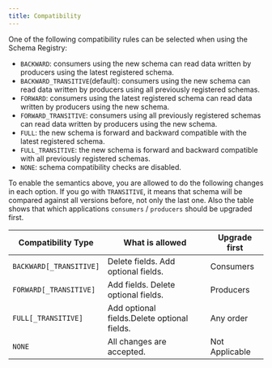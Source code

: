 ```yaml
---
title: Compatibility
---
```


One of the following compatibility rules can be selected when using the Schema Registry:

- `BACKWARD`: consumers using the new schema can read data written by producers using the latest registered schema.
- `BACKWARD_TRANSITIVE`(default): consumers using the new schema can read data written by producers using all previously registered schemas.
- `FORWARD`: consumers using the latest registered schema can read data written by producers using the new schema.
- `FORWARD_TRANSITIVE`: consumers using all previously registered schemas can read data written by producers using the new schema.
- `FULL`: the new schema is forward and backward compatible with the latest registered schema.
- `FULL_TRANSITIVE`: the new schema is forward and backward compatible with all previously registered schemas.
- `NONE`: schema compatibility checks are disabled.

To enable the semantics above, you are allowed to do the following changes in each option.
If you go with `TRANSITIVE`, it means that schema will be compared against all versions before, 
not only the last one. 
Also the table shows that which applications `consumers` / `producers` should be upgraded first.

| Compatibility Type     | What is allowed                            | Upgrade first |
|------------------------|--------------------------------------------|---------------|
| `BACKWARD[_TRANSITIVE]`| Delete fields. Add optional fields.        | Consumers     |
| `FORWARD[_TRANSITIVE]` | Add fields. Delete optional fields.        | Producers     |
| `FULL[_TRANSITIVE]`    | Add optional fields.Delete optional fields.| Any order     |
| `NONE`                 | All changes are accepted.                  | Not Applicable|